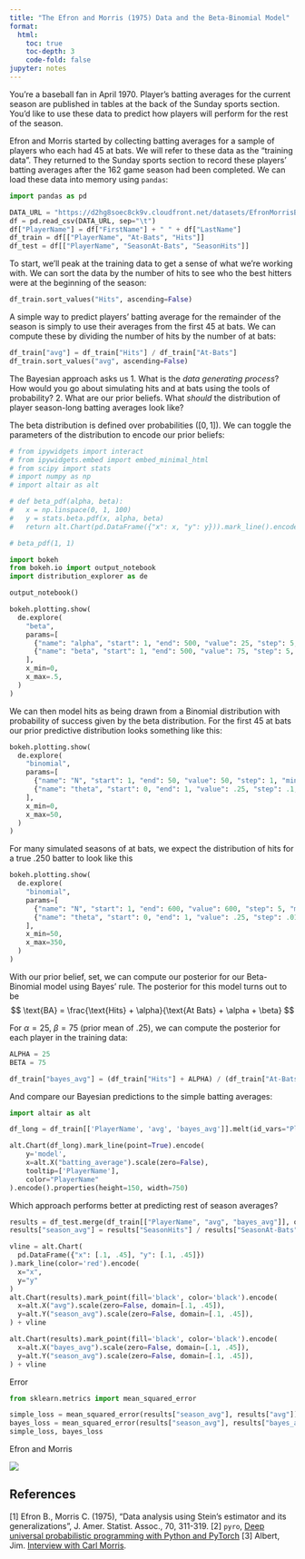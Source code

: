 ```yaml
---
title: "The Efron and Morris (1975) Data and the Beta-Binomial Model"
format:
  html:
    toc: true
    toc-depth: 3
    code-fold: false
jupyter: notes
---
```


You're a baseball fan in April 1970. Player's batting averages for the current season are published in tables at the back of the Sunday sports section. You'd like to use these data to predict how players will perform for the rest of the season. 

Efron and Morris started by collecting batting averages for a sample of players who each had 45 at bats. We will refer to these data as the "training data". They returned to the Sunday sports section to record these players' batting averages after the 162 game season had been completed. We can load these data into memory using `pandas`:

```python
import pandas as pd

DATA_URL = "https://d2hg8soec8ck9v.cloudfront.net/datasets/EfronMorrisBB.txt"
df = pd.read_csv(DATA_URL, sep="\t")
df["PlayerName"] = df["FirstName"] + " " + df["LastName"]
df_train = df[["PlayerName", "At-Bats", "Hits"]]
df_test = df[["PlayerName", "SeasonAt-Bats", "SeasonHits"]]
```

To start, we'll peak at the training data to get a sense of what we're working with. We can sort the data by the number of hits to see who the best hitters were at the beginning of the season:
```python
df_train.sort_values("Hits", ascending=False)
```

A simple way to predict players' batting average for the remainder of the season is simply to use their averages from the first 45 at bats. We can compute these by dividing the number of hits by the number of at bats:

```python
df_train["avg"] = df_train["Hits"] / df_train["At-Bats"]
df_train.sort_values("avg", ascending=False)
```

The Bayesian approach asks us 
1. What is the *data generating process*? How would you go about simulating hits and at bats using the tools of probability?
2. What are our prior beliefs. What *should* the distribution of player season-long batting averages look like? 

The beta distribution is defined over probabilities ($[0,1]$). We can toggle the parameters of the distribution to encode our prior beliefs:

```python
# from ipywidgets import interact
# from ipywidgets.embed import embed_minimal_html
# from scipy import stats
# import numpy as np
# import altair as alt

# def beta_pdf(alpha, beta):
#   x = np.linspace(0, 1, 100)
#   y = stats.beta.pdf(x, alpha, beta)
#   return alt.Chart(pd.DataFrame({"x": x, "y": y})).mark_line().encode(x="x", y="y")

# beta_pdf(1, 1)
```

```python
import bokeh
from bokeh.io import output_notebook
import distribution_explorer as de

output_notebook()
```

```python
bokeh.plotting.show(
  de.explore(
    "beta", 
    params=[
      {"name": "alpha", "start": 1, "end": 500, "value": 25, "step": 5, "min_value": 1, "max_value": 1000}, 
      {"name": "beta", "start": 1, "end": 500, "value": 75, "step": 5, "min_value": 1, "max_value": 1000}
    ],
    x_min=0, 
    x_max=.5,
  )
)
```

We can then model hits as being drawn from a Binomial distribution with probability of success given by the beta distribution. For the first 45 at bats our prior predictive distribution looks something like this:

```python
bokeh.plotting.show(
  de.explore(
    "binomial", 
    params=[
      {"name": "N", "start": 1, "end": 50, "value": 50, "step": 1, "min_value": 1, "max_value": 1000}, 
      {"name": "theta", "start": 0, "end": 1, "value": .25, "step": .1, "min_value": 0, "max_value": 1}
    ],
    x_min=0, 
    x_max=50,
  )
)
```

For many simulated seasons of at bats, we expect the distribution of hits for a true .250 batter to look like this
```python
bokeh.plotting.show(
  de.explore(
    "binomial", 
    params=[
      {"name": "N", "start": 1, "end": 600, "value": 600, "step": 5, "min_value": 1, "max_value": 1000}, 
      {"name": "theta", "start": 0, "end": 1, "value": .25, "step": .01, "min_value": 0, "max_value": 1}
    ],
    x_min=50, 
    x_max=350,
  )
)
```

With our prior belief, set, we can compute our posterior for our Beta-Binomial model using Bayes' rule. The posterior for this model turns out to be
$$
\text{BA} = \frac{\text{Hits} + \alpha}{\text{At Bats} + \alpha + \beta}
$$

For $\alpha=25$, $\beta=75$ (prior mean of .25), we can compute the posterior for each player in the training data:

```python
ALPHA = 25
BETA = 75

df_train["bayes_avg"] = (df_train["Hits"] + ALPHA) / (df_train["At-Bats"] + BETA + ALPHA)
```

And compare our Bayesian predictions to the simple batting averages:

```python
import altair as alt

df_long = df_train[['PlayerName', 'avg', 'bayes_avg']].melt(id_vars="PlayerName", var_name="model", value_name="batting_average")

alt.Chart(df_long).mark_line(point=True).encode(
    y='model',
    x=alt.X("batting_average").scale(zero=False),
    tooltip=['PlayerName'],
    color="PlayerName"
).encode().properties(height=150, width=750)
```

Which approach performs better at predicting rest of season averages?

```python

results = df_test.merge(df_train[["PlayerName", "avg", "bayes_avg"]], on="PlayerName")
results["season_avg"] = results["SeasonHits"] / results["SeasonAt-Bats"]

vline = alt.Chart(
  pd.DataFrame({"x": [.1, .45], "y": [.1, .45]})
).mark_line(color='red').encode(
  x="x",
  y="y"
)
alt.Chart(results).mark_point(fill='black', color='black').encode(
  x=alt.X("avg").scale(zero=False, domain=[.1, .45]),
  y=alt.Y("season_avg").scale(zero=False, domain=[.1, .45]),
) + vline

```

```python
alt.Chart(results).mark_point(fill='black', color='black').encode(
  x=alt.X("bayes_avg").scale(zero=False, domain=[.1, .45]),
  y=alt.Y("season_avg").scale(zero=False, domain=[.1, .45]),
) + vline
```

Error
```python
from sklearn.metrics import mean_squared_error

simple_loss = mean_squared_error(results["season_avg"], results["avg"])
bayes_loss = mean_squared_error(results["season_avg"], results["bayes_avg"])
simple_loss, bayes_loss
```

Efron and Morris

![](img/efron_morris.jpeg)


## References 

[1] Efron B., Morris C. (1975), "Data analysis using Stein's estimator and its
    generalizations", J. Amer. Statist. Assoc., 70, 311-319.
[2] `pyro`, [Deep universal probabilistic programming with Python and PyTorch](https://github.com/pyro-ppl/pyro/blob/dev/examples/baseball.py)
[3] Albert, Jim. [Interview with Carl Morris](https://chance.amstat.org/2014/09/carl-morris/).